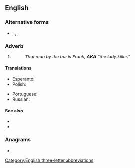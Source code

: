 {{also|aka|Aka|A.K.A.|åka|akā|āķa|a.k.a.|a/k/a}}
==English==

===Alternative forms===
* {{l|en|a/k/a}}, {{l|en|A.K.A.}}, {{l|en|a.k.a.}}, {{l|en|aka}}

===Adverb===
{{en-adv|-}}

# {{initialism of|en|also known as}}
#: ''That man by the bar is Frank, '''AKA''' "the lady killer."''

====Translations====
{{trans-top|also known as}}<!--Add ABBREVIATIONS here where these exist, rather than full forms-->
* Esperanto: {{t|eo|a.k.k.}}
* Polish: {{t+|pl|aka}}
{{trans-mid}}
* Portuguese: {{t+|pt|TCC}}
* Russian: {{t|ru|та́кже изве́стный как}}
{{trans-bottom}}

====See also====
* {{l|en|FKA}}
* {{l|en|PKA}}

===Anagrams===
* {{anagrams|en|a=aak|aak}}

[[Category:English three-letter abbreviations]]